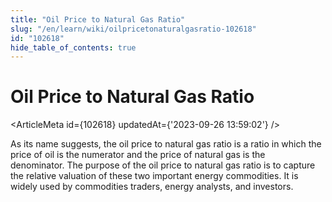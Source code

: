 ```yaml
---
title: "Oil Price to Natural Gas Ratio"
slug: "/en/learn/wiki/oilpricetonaturalgasratio-102618"
id: "102618"
hide_table_of_contents: true
---
```



# Oil Price to Natural Gas Ratio

<ArticleMeta id={102618} updatedAt={'2023-09-26 13:59:02'} />
<div className='border-solid border-b border-t-0 my-4 border-[var(--ifm-color-gray-300)]' />

As its name suggests, the oil price to natural gas ratio is a ratio in which the price of oil is the numerator and the price of natural gas is the denominator. The purpose of the oil price to natural gas ratio is to capture the relative valuation of these two important energy commodities. It is widely used by commodities traders, energy analysts, and investors.
